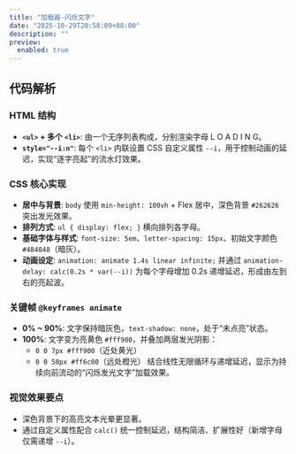 ```yaml
---
title: "加载器-闪烁文字"
date: "2025-10-29T20:58:09+08:00"
description: ""
preview:
  enabled: true
---
```


## 代码解析

### HTML 结构

- **`<ul>` + 多个 `<li>`**: 由一个无序列表构成，分别渲染字母 L O A D I N G。
- **`style="--i:n"`**: 每个 `<li>` 内联设置 CSS 自定义属性 `--i`，用于控制动画的延迟，实现“逐字亮起”的流水灯效果。

### CSS 核心实现

- **居中与背景**: `body` 使用 `min-height: 100vh` + Flex 居中，深色背景 `#262626` 突出发光效果。
- **排列方式**: `ul { display: flex; }` 横向排列各字母。
- **基础字体与样式**: `font-size: 5em`、`letter-spacing: 15px`、初始文字颜色 `#484848`（暗灰）。
- **动画设定**: `animation: animate 1.4s linear infinite;` 并通过 `animation-delay: calc(0.2s * var(--i))` 为每个字母增加 0.2s 递增延迟，形成由左到右的亮起波。

### 关键帧 `@keyframes animate`

- **0% ~ 90%**: 文字保持暗灰色，`text-shadow: none`，处于“未点亮”状态。
- **100%**: 文字变为亮黄色 `#fff900`，并叠加两层发光阴影：
  - `0 0 7px #fff900`（近处黄光）
  - `0 0 50px #ff6c00`（远处橙光）
  结合线性无限循环与递增延迟，显示为持续向前流动的“闪烁发光文字”加载效果。

### 视觉效果要点

- 深色背景下的高亮文本光晕更显著。
- 通过自定义属性配合 `calc()` 统一控制延迟，结构简洁、扩展性好（新增字母仅需递增 `--i`）。


<CodeViewer postId="loader-glowing-text" />